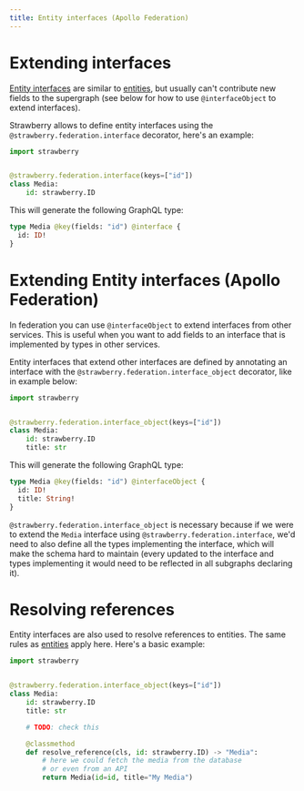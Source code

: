 ```yaml
---
title: Entity interfaces (Apollo Federation)
---
```


# Extending interfaces

[Entity interfaces](https://www.apollographql.com/docs/federation/federated-types/interfaces)
are similar to [entities](/docs/federation/entities), but usually can't contribute new
fields to the supergraph (see below for how to use `@interfaceObject` to extend
interfaces).

Strawberry allows to define entity interfaces using the
`@strawberry.federation.interface` decorator, here's an example:

```python
import strawberry


@strawberry.federation.interface(keys=["id"])
class Media:
    id: strawberry.ID
```

This will generate the following GraphQL type:

```graphql
type Media @key(fields: "id") @interface {
  id: ID!
}
```

# Extending Entity interfaces (Apollo Federation)

In federation you can use `@interfaceObject` to extend interfaces from other
services. This is useful when you want to add fields to an interface that is
implemented by types in other services.

Entity interfaces that extend other interfaces are defined by annotating an
interface with the `@strawberry.federation.interface_object` decorator, like in
example below:

```python
import strawberry


@strawberry.federation.interface_object(keys=["id"])
class Media:
    id: strawberry.ID
    title: str
```

This will generate the following GraphQL type:

```graphql
type Media @key(fields: "id") @interfaceObject {
  id: ID!
  title: String!
}
```

`@strawberry.federation.interface_object` is necessary because if we were to
extend the `Media` interface using `@strawberry.federation.interface`, we'd need
to also define all the types implementing the interface, which will make the
schema hard to maintain (every updated to the interface and types implementing
it would need to be reflected in all subgraphs declaring it).

# Resolving references

Entity interfaces are also used to resolve references to entities. The same
rules as [entities](/docs/federation/entities) apply here. Here's a basic example:

```python
import strawberry


@strawberry.federation.interface_object(keys=["id"])
class Media:
    id: strawberry.ID
    title: str

    # TODO: check this

    @classmethod
    def resolve_reference(cls, id: strawberry.ID) -> "Media":
        # here we could fetch the media from the database
        # or even from an API
        return Media(id=id, title="My Media")
```
